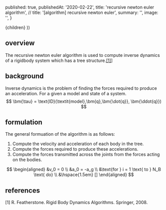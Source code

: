 
  published: true,
  publishedAt: '2020-02-22',
  title: 'recursive newton euler algorithm',
  // title: '[algorithm] recursive newton euler',
  summary: '',
  image: '',
}

  <BlogPost path={router.pathname} meta={meta}>
    {children}
  </BlogPost>
))

## overview

The recursive newton euler algorithm is used to compute inverse dynamics of a
rigidbody system which has a tree structure.[[1]](#references-1)]

<!--
What problem the algorithm is solving.
What the formulation of that problem is.
What is the input to the algorithm.
What is the output of the algorithm.
What is the space/time complexity of the algorithm.
-->

## background


Inverse dynamics is the problem of finding the forces required to produce an
acceleration. For a  given a model and state of a system.
$$
\bm{\tau} = \text{ID}(\textit{model},\bm{q},\bm{\dot{q}}, \bm{\ddot{q}})
$$


<!-- Given a rigidbody system with a tree structure, defined as:
$$
\bm{\tau}: \text{array of torques}
$$ -->





## formulation

The general formuation of the algorithm is as follows:

1. Compute the velocity and acceleration of each body in the tree.
2. Compute the forces required to produce these accelerations.
3. Compute the forces transmitted across the joints from the forces acting on
the bodies.

$$
\begin{aligned}
&v_0 = 0 \\
&a_0 = -a_g \\
&\text{for } i = 1 \text{ to } N_B \text{ do} \\
&\hspace{1.5em} []
\end{aligned}
$$

## references

<Anchor id="references-1">
  [1]  R. Featherstone. Rigid Body Dynamics Algorithms. Springer, 2008.
</Anchor>
